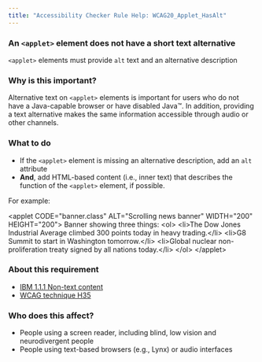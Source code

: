 ```yaml
---
title: "Accessibility Checker Rule Help: WCAG20_Applet_HasAlt"
---
```


<div className="toolHelp">
<Row>
<Column colLg={16} colMd={8} colSm={4} className="toolHead">

### An `<applet>` element does not have a short text alternative

<div id="locLevel"></div>

`<applet>` elements must provide `alt` text and an alternative description

</Column>
</Row>
<Row>
<Column colLg={11} colMd={5} colSm={4} className="toolMain">

### Why is this important?

Alternative text on `<applet>` elements is important for users who do not have a Java-capable browser or have disabled Java™. In addition, providing a text alternative makes the same information accessible through audio or other channels.

<div id="locSnippet"></div>

### What to do

* If the `<applet>` element is missing an alternative description, add an `alt` attribute
* **And**, add HTML-based content (i.e., inner text) that describes the function of the `<applet>` element, if possible.

For example:

<CodeSnippet type="multi" light={true}>&lt;applet CODE="banner.class" ALT="Scrolling news banner" WIDTH="200" HEIGHT="200"&gt;
Banner showing three things:
 &lt;ol&gt;
  &lt;li&gt;The Dow Jones Industrial Average climbed 300 points today in heavy trading.&lt;/li&gt;
  &lt;li&gt;G8 Summit to start in Washington tomorrow.&lt;/li&gt;
  &lt;li&gt;Global nuclear non-proliferation treaty signed by all nations today.&lt;/li&gt;
 &lt;/ol&gt;
&lt;/applet&gt;</CodeSnippet>

</Column>
<Column colLg={5} colMd={3} colSm={4} className="toolLeft">

### About this requirement

* [IBM 1.1.1 Non-text content](https://www.ibm.com/able/requirements/requirements/#1_1_1)
* [WCAG technique H35](https://www.w3.org/WAI/WCAG21/Techniques/html/H35)

### Who does this affect?

* People using a screen reader, including blind, low vision and neurodivergent people
* People using text-based browsers (e.g., Lynx) or audio interfaces

</Column>
</Row>
</div>


